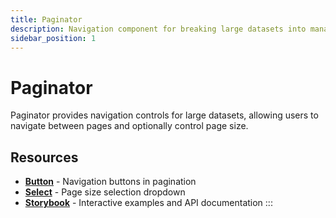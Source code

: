 ```yaml
---
title: Paginator
description: Navigation component for breaking large datasets into manageable pages with controls for navigation and page size selection
sidebar_position: 1
---
```



# Paginator

Paginator provides navigation controls for large datasets, allowing users to navigate between pages and optionally control page size.

## Resources

- **[Button](/docs/components/button)** - Navigation buttons in pagination
- **[Select](/docs/components/select)** - Page size selection dropdown
- **[Storybook](https://elevate-core-ui.inform-cloud.io/?path=/docs/components-paginator)** - Interactive examples and API documentation
:::